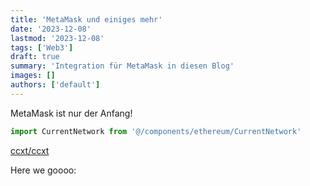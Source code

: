 ```yaml
---
title: 'MetaMask und einiges mehr'
date: '2023-12-08'
lastmod: '2023-12-08'
tags: ['Web3']
draft: true
summary: 'Integration für MetaMask in diesen Blog'
images: []
authors: ['default']
---
```



MetaMask ist nur der Anfang!


```js
import CurrentNetwork from '@/components/ethereum/CurrentNetwork'
```


[ccxt/ccxt](https://github.com/ccxt/ccxt)

Here we goooo:
